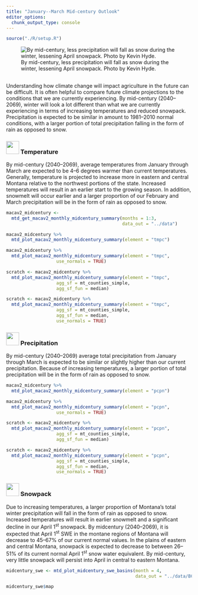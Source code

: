 ```yaml
---
title: "January--March Mid-century Outlook"
editor_options: 
  chunk_output_type: console
---
```


```r
source("./R/setup.R")
```

![By mid-century, less precipitation will fall as snow during the winter, lessening April snowpack. Photo by Kevin Hyde.](./img/Kevin_Hyde_dry.jpg)

## {- .tabset .tabset-fade .tabset-pills}

Understanding how climate change will impact agriculture in the future can be difficult. It is often helpful to compare future climate projections to the conditions that we are currently experiencing. By mid-century (2040--2069), winter will look a lot different than what we are currently experiencing in terms of increasing temperatures and reduced snowpack. Precipitation is expected to be similar in amount to 1981--2010 normal conditions, with a larger portion of total precipitation falling in the form of rain as opposed to snow.

### <img src="icons/temperature.svg" width="35px"/> Temperature {-}

By mid-century (2040--2069), average temperatures from January through March are expected to be 4--6 degrees warmer than current temperatures. Generally, temperature is projected to increase more in eastern and central Montana relative to the northwest portions of the state. Increased temperatures will result in an earlier start to the growing season. In addition, snowmelt will occur earlier and a larger proportion of our February and March precipitation will be in the form of rain as opposed to snow.

```r

macav2_midcentury <- 
  mtd_get_macav2_monthly_midcentury_summary(months = 1:3,
                                            data_out = "../data")

```


```r
macav2_midcentury %>%
  mtd_plot_macav2_monthly_midcentury_summary(element = "tmpc")
```


```r
macav2_midcentury %>%
  mtd_plot_macav2_monthly_midcentury_summary(element = "tmpc",
                   use_normals = TRUE)
```


```r
scratch <- macav2_midcentury %>%
  mtd_plot_macav2_monthly_midcentury_summary(element = "tmpc",
                   agg_sf = mt_counties_simple,
                   agg_sf_fun = median)
```


```r
scratch <- macav2_midcentury %>%
  mtd_plot_macav2_monthly_midcentury_summary(element = "tmpc",
                   agg_sf = mt_counties_simple,
                   agg_sf_fun = median,
                   use_normals = TRUE)
```

### <img src="icons/precipitation.svg" width="35px"/> Precipitation {-}
By mid-century (2040--2069) average total precipitation from January through March is expected to be similar or slightly higher than our current precipitation. Because of increasing temperatures, a larger portion of total precipitation will be in the form of rain as opposed to snow.

```r
macav2_midcentury %>%
  mtd_plot_macav2_monthly_midcentury_summary(element = "pcpn")
```


```r
macav2_midcentury %>%
  mtd_plot_macav2_monthly_midcentury_summary(element = "pcpn",
                   use_normals = TRUE)
```


```r
scratch <- macav2_midcentury %>%
  mtd_plot_macav2_monthly_midcentury_summary(element = "pcpn",
                   agg_sf = mt_counties_simple,
                   agg_sf_fun = median)
```


```r
scratch <- macav2_midcentury %>%
  mtd_plot_macav2_monthly_midcentury_summary(element = "pcpn",
                   agg_sf = mt_counties_simple,
                   agg_sf_fun = median,
                   use_normals = TRUE)
```

### <img src="icons/swe.svg" width="35px"/> Snowpack {-}
Due to increasing temperatures, a larger proportion of Montana’s total winter precipitation will fall in the form of rain as opposed to snow. Increased temperatures will result in earlier snowmelt and a significant decline in our April 1<sup>st</sup> snowpack. By midcentury (2040--2069), it is expected that April 1<sup>st</sup> SWE in the montane regions of Montana will decrease to 45--67% of our current normal values. In the plains of eastern and central Montana, snowpack is expected to decrease to between 26--51% of its current normal April 1<sup>st</sup> snow water equivalent. By mid-century, very little snowpack will persist into April in central to eastern Montana.

```r

midcentury_swe <- mtd_plot_midcentury_swe_basins(month = 4,
                                                 data_out = "../data/BCSD_mon_VIC")

midcentury_swe$map
```
